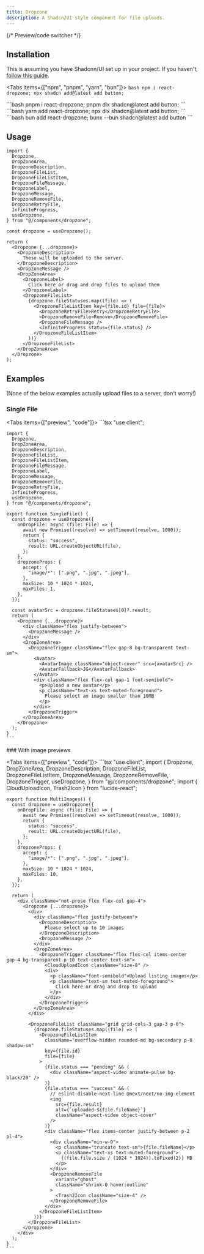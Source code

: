 ```yaml
---
title: Dropzone
description: A Shadcn/UI style component for file uploads.
---
```



{/* Preview/code switcher */}

## Installation

This is assuming you have Shadcnn/UI set up in your project. If you haven't, [follow this guide](https://ui.shadcn.com/docs/installation).

<Tabs items={["npm", "pnpm", "yarn", "bun"]}>
  <Tab value="npm">
    ```bash
    npm i react-dropzone;
    npx shadcn add@latest add button;
    ```

  </Tab>
  
  <Tab value="pnpm">
    ```bash 
    pnpm i react-dropzone;
    pnpm dlx shadcn@latest add button;
    ```

  </Tab>
  <Tab value="yarn">
    ```bash 
    yarn add react-dropzone;
    npx dlx shadcn@latest add button;
    ```

  </Tab>
  <Tab value="bun">
    ```bash 
    bun add react-dropzone;
    bunx --bun shadcn@latest add button
    ```
  </Tab>
</Tabs>

## Usage

```tsx
import {
  Dropzone,
  DropZoneArea,
  DropzoneDescription,
  DropzoneFileList,
  DropzoneFileListItem,
  DropzoneFileMessage,
  DropzoneLabel,
  DropzoneMessage,
  DropzoneRemoveFile,
  DropzoneRetryFile,
  InfiniteProgress,
  useDropzone,
} from "@/components/dropzone";
```

```tsx
const dropzone = useDropzone();

return (
  <Dropzone {...dropzone}>
    <DropzoneDescription>
      These will be uploaded to the server.
    </DropzoneDescription>
    <DropzoneMessage />
    <DropZoneArea>
      <DropzoneLabel>
        Click here or drag and drop files to upload them
      </DropzoneLabel>
      <DropzoneFileList>
        {dropzone.fileStatuses.map((file) => (
          <DropzoneFileListItem key={file.id} file={file}>
            <DropzoneRetryFile>Retry</DropzoneRetryFile>
            <DropzoneRemoveFile>Remove</DropzoneRemoveFile>
            <DropzoneFileMessage />
            <InfiniteProgress status={file.status} />
          </DropzoneFileListItem>
        ))}
      </DropzoneFileList>
    </DropZoneArea>
  </Dropzone>
);
```

## Examples

(None of the below examples actually upload files to a server, don't worry!)

### Single File

<Tabs items={["preview", "code"]}>
  <Tab value="preview">
    <SingleFile />
  </Tab>
  <Tab value="code">
    ```tsx
    "use client";
    
    import {
      Dropzone,
      DropZoneArea,
      DropzoneDescription,
      DropzoneFileList,
      DropzoneFileListItem,
      DropzoneFileMessage,
      DropzoneLabel,
      DropzoneMessage,
      DropzoneRemoveFile,
      DropzoneRetryFile,
      InfiniteProgress,
      useDropzone,
    } from "@/components/dropzone";

    export function SingleFile() {
      const dropzone = useDropzone({
        onDropFile: async (file: File) => {
          await new Promise((resolve) => setTimeout(resolve, 1000));
          return {
            status: "success",
            result: URL.createObjectURL(file),
          };
        },
        dropzoneProps: {
          accept: {
            "image/*": [".png", ".jpg", ".jpeg"],
          },
          maxSize: 10 * 1024 * 1024,
          maxFiles: 1,
        },
      });

      const avatarSrc = dropzone.fileStatuses[0]?.result;
      return (
        <Dropzone {...dropzone}>
          <div className="flex justify-between">
            <DropzoneMessage />
          </div>
          <DropZoneArea>
            <DropzoneTrigger className="flex gap-8 bg-transparent text-sm">
              <Avatar>
                <AvatarImage className="object-cover" src={avatarSrc} />
                <AvatarFallback>JG</AvatarFallback>
              </Avatar>
              <div className="flex flex-col gap-1 font-semibold">
                <p>Upload a new avatar</p>
                <p className="text-xs text-muted-foreground">
                  Please select an image smaller than 10MB
                </p>
              </div>
            </DropzoneTrigger>
          </DropZoneArea>
        </Dropzone>
      );
    }
    ```

  </Tab>
</Tabs>
### With image previews

<Tabs items={["preview", "code"]}>
  <Tab value="preview">
    <MultiImages />
  </Tab>
  <Tab value="code">
    ```tsx
    "use client";
    import {
      Dropzone,
      DropZoneArea,
      DropzoneDescription,
      DropzoneFileList,
      DropzoneFileListItem,
      DropzoneMessage,
      DropzoneRemoveFile,
      DropzoneTrigger,
      useDropzone,
    } from "@/components/dropzone";
    import { CloudUploadIcon, Trash2Icon } from "lucide-react";

    export function MultiImages() {
      const dropzone = useDropzone({
        onDropFile: async (file: File) => {
          await new Promise((resolve) => setTimeout(resolve, 1000));
          return {
            status: "success",
            result: URL.createObjectURL(file),
          };
        },
        dropzoneProps: {
          accept: {
            "image/*": [".png", ".jpg", ".jpeg"],
          },
          maxSize: 10 * 1024 * 1024,
          maxFiles: 10,
        },
      });

      return (
        <div className="not-prose flex flex-col gap-4">
          <Dropzone {...dropzone}>
            <div>
              <div className="flex justify-between">
                <DropzoneDescription>
                  Please select up to 10 images
                </DropzoneDescription>
                <DropzoneMessage />
              </div>
              <DropZoneArea>
                <DropzoneTrigger className="flex flex-col items-center gap-4 bg-transparent p-10 text-center text-sm">
                  <CloudUploadIcon className="size-8" />
                  <div>
                    <p className="font-semibold">Upload listing images</p>
                    <p className="text-sm text-muted-foreground">
                      Click here or drag and drop to upload
                    </p>
                  </div>
                </DropzoneTrigger>
              </DropZoneArea>
            </div>

            <DropzoneFileList className="grid grid-cols-3 gap-3 p-0">
              {dropzone.fileStatuses.map((file) => (
                <DropzoneFileListItem
                  className="overflow-hidden rounded-md bg-secondary p-0 shadow-sm"
                  key={file.id}
                  file={file}
                >
                  {file.status === "pending" && (
                    <div className="aspect-video animate-pulse bg-black/20" />
                  )}
                  {file.status === "success" && (
                    // eslint-disable-next-line @next/next/no-img-element
                    <img
                      src={file.result}
                      alt={`uploaded-${file.fileName}`}
                      className="aspect-video object-cover"
                    />
                  )}
                  <div className="flex items-center justify-between p-2 pl-4">
                    <div className="min-w-0">
                      <p className="truncate text-sm">{file.fileName}</p>
                      <p className="text-xs text-muted-foreground">
                        {(file.file.size / (1024 * 1024)).toFixed(2)} MB
                      </p>
                    </div>
                    <DropzoneRemoveFile
                      variant="ghost"
                      className="shrink-0 hover:outline"
                    >
                      <Trash2Icon className="size-4" />
                    </DropzoneRemoveFile>
                  </div>
                </DropzoneFileListItem>
              ))}
            </DropzoneFileList>
          </Dropzone>
        </div>
      );
    }
    ```

  </Tab>
</Tabs>
